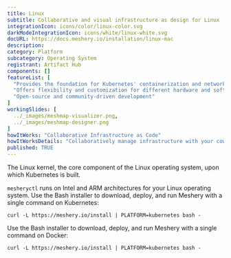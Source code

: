 ```yaml
---
title: Linux
subtitle: Collaborative and visual infrastructure as design for Linux
integrationIcon: icons/color/linux-color.svg
darkModeIntegrationIcon: icons/white/linux-white.svg
docURL: https://docs.meshery.io/installation/linux-mac
description: 
category: Platform
subcategory: Operating System
registrant: Artifact Hub
components: []
featureList: [
  "Provides the foundation for Kubernetes' containerization and networking",
  "Offers flexibility and customization for different hardware and software configurations",
  "Open-source and community-driven development"
]
workingSlides: [
  ../_images/meshmap-visualizer.png,
  ../_images/meshmap-designer.png
]
howItWorks: "Collaborative Infrastructure as Code"
howItWorksDetails: "Collaboratively manage infrastructure with your coworkers synchronously sharing the same designs."
published: TRUE
---
```

<p>
The Linux kernel, the core component of the Linux operating system, upon which Kubernetes is built.
</p>
<p>
    <code>mesheryctl</code> runs on Intel and ARM architectures for your Linux operating system. Use the Bash installer to download, deploy, and run Meshery with a single command on Kubernetes: <pre><code>curl -L https://meshery.io/install | PLATFORM=kubernetes bash -</code></pre>
</p>
<p>
    Use the Bash installer to download, deploy, and run Meshery with a single command on Docker: <pre><code>curl -L https://meshery.io/install | PLATFORM=kubernetes bash -</code></pre>
</p>
